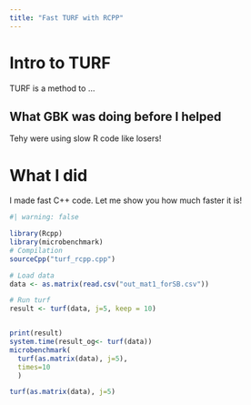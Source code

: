 ```yaml
---
title: "Fast TURF with RCPP"
---
```


# Intro to TURF

TURF is a method to ...

## What GBK was doing before I helped

Tehy were using slow R code like losers!

# What I did

I made fast C++ code.  Let me show you how much faster it is! 

```r
#| warning: false

library(Rcpp)
library(microbenchmark)
# Compilation
sourceCpp("turf_rcpp.cpp")

# Load data
data <- as.matrix(read.csv("out_mat1_forSB.csv"))

# Run turf
result <- turf(data, j=5, keep = 10)


print(result)
system.time(result_og<- turf(data))
microbenchmark(
  turf(as.matrix(data), j=5),
  times=10
  )

turf(as.matrix(data), j=5)

```

